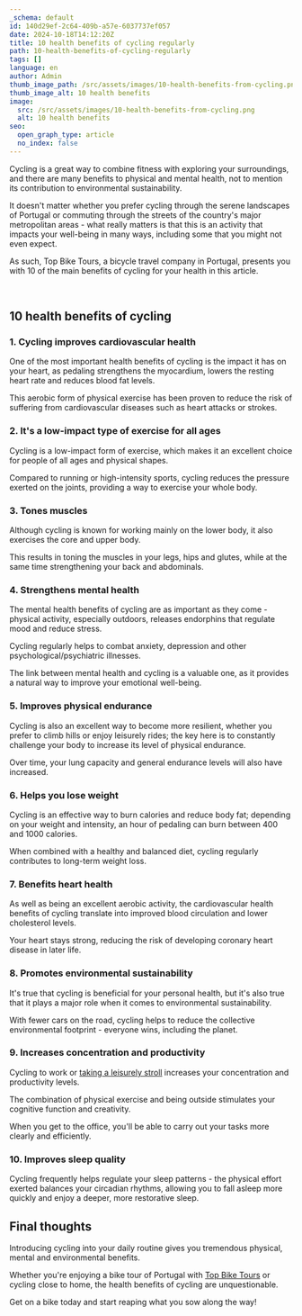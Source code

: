 ```yaml
---
_schema: default
id: 140d29ef-2c64-409b-a57e-6037737ef057
date: 2024-10-18T14:12:20Z
title: 10 health benefits of cycling regularly
path: 10-health-benefits-of-cycling-regularly
tags: []
language: en
author: Admin
thumb_image_path: /src/assets/images/10-health-benefits-from-cycling.png
thumb_image_alt: 10 health benefits
image:
  src: /src/assets/images/10-health-benefits-from-cycling.png
  alt: 10 health benefits
seo:
  open_graph_type: article
  no_index: false
---
```

Cycling is a great way to combine fitness with exploring your surroundings, and
there are many benefits to physical and mental health, not to mention its
contribution to environmental sustainability.

It doesn't matter whether you prefer cycling through the serene landscapes of
Portugal or commuting through the streets of the country's major metropolitan
areas - what really matters is that this is an activity that impacts your
well-being in many ways, including some that you might not even expect.

As such, Top Bike Tours, a bicycle travel company in Portugal, presents you with
10 of the main benefits of cycling for your health in this article.

&nbsp;

## 10 health benefits of cycling

### 1\. Cycling improves cardiovascular health

One of the most important health benefits of cycling is the impact it has on
your heart, as pedaling strengthens the myocardium, lowers the resting heart
rate and reduces blood fat levels.

This aerobic form of physical exercise has been proven to reduce the risk of
suffering from cardiovascular diseases such as heart attacks or strokes.

### 2\. It's a low-impact type of exercise for all ages

Cycling is a low-impact form of exercise, which makes it an excellent choice for
people of all ages and physical shapes.

Compared to running or high-intensity sports, cycling reduces the pressure
exerted on the joints, providing a way to exercise your whole body.

### 3\. Tones muscles

Although cycling is known for working mainly on the lower body, it also
exercises the core and upper body.

This results in toning the muscles in your legs, hips and glutes, while at the
same time strengthening your back and abdominals.

### 4\. Strengthens mental health

The mental health benefits of cycling are as important as they come - physical
activity, especially outdoors, releases endorphins that regulate mood and reduce
stress.

Cycling regularly helps to combat anxiety, depression and other
psychological/psychiatric illnesses.

The link between mental health and cycling is a valuable one, as it provides a
natural way to improve your emotional well-being.

### 5\. Improves physical endurance

Cycling is also an excellent way to become more resilient, whether you prefer to
climb hills or enjoy leisurely rides; the key here is to constantly challenge
your body to increase its level of physical endurance.

Over time, your lung capacity and general endurance levels will also have
increased.

### 6\. Helps you lose weight

Cycling is an effective way to burn calories and reduce body fat; depending on
your weight and intensity, an hour of pedaling can burn between 400 and 1000
calories.

When combined with a healthy and balanced diet, cycling regularly contributes to
long-term weight loss.

### 7\. Benefits heart health

As well as being an excellent aerobic activity, the cardiovascular health
benefits of cycling translate into improved blood circulation and lower
cholesterol levels.

Your heart stays strong, reducing the risk of developing coronary heart disease
in later life.

### 8\. Promotes environmental sustainability

It's true that cycling is beneficial for your personal health, but it's also
true that it plays a major role when it comes to environmental sustainability.

With fewer cars on the road, cycling helps to reduce the collective
environmental footprint - everyone wins, including the planet.

### 9\. Increases concentration and productivity

Cycling to work or
[taking a leisurely stroll](https://topbiketoursportugal.com/bike-tours-in-portugal/)
increases your concentration and productivity levels.

The combination of physical exercise and being outside stimulates your cognitive
function and creativity.

When you get to the office, you'll be able to carry out your tasks more clearly
and efficiently.

### 10\. Improves sleep quality

Cycling frequently helps regulate your sleep patterns - the physical effort
exerted balances your circadian rhythms, allowing you to fall asleep more
quickly and enjoy a deeper, more restorative sleep.

## Final thoughts

Introducing cycling into your daily routine gives you tremendous physical,
mental and environmental benefits.

Whether you're enjoying a bike tour of Portugal with
[Top Bike Tours](https://topbiketoursportugal.com/) or cycling close to home,
the health benefits of cycling are unquestionable.

Get on a bike today and start reaping what you sow along the way!